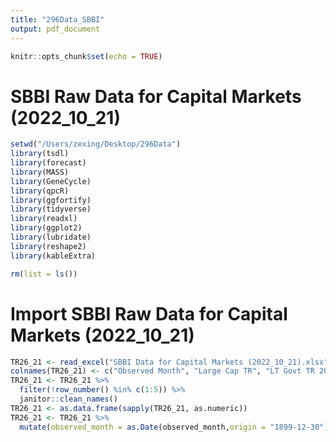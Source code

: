 ```yaml
---
title: "296Data_SBBI"
output: pdf_document
---
```


```r
knitr::opts_chunk$set(echo = TRUE)
```

# SBBI Raw Data for Capital Markets (2022_10_21)
```r
setwd("/Users/zexing/Desktop/296Data")
library(tsdl)
library(forecast)
library(MASS)
library(GeneCycle)
library(qpcR)
library(ggfortify)
library(tidyverse)
library(readxl)
library(ggplot2)
library(lubridate)
library(reshape2)
library(kableExtra)
```

```r
rm(list = ls())
```

# Import SBBI Raw Data for Capital Markets (2022_10_21)
```r
TR26_21 <- read_excel("SBBI Data for Capital Markets (2022_10_21).xlsx", sheet =  "Processed")
colnames(TR26_21) <- c("Observed Month", "Large Cap TR", "LT Govt TR 20 YR","IT Govt TR 5 YR","LT Corp TR 20 YR","T-Bill TR 30 DAY","US CPI/ INFLATION","LT Govt Yield 20 YEAR","IT Govt Yield 5 YEAR")
TR26_21 <- TR26_21 %>%
  filter(!row_number() %in% c(1:5)) %>%
  janitor::clean_names()
TR26_21 <- as.data.frame(sapply(TR26_21, as.numeric))
TR26_21 <- TR26_21 %>%
  mutate(observed_month = as.Date(observed_month,origin = "1899-12-30")) 
```











